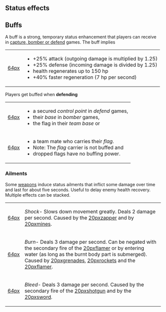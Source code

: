 ==Status effects==
==Buffs==
A buff is a strong, temporary status enhancement that players can receive in [[Modes_and_Mutators_in_SVN|capture, bomber or defend]] games. The buff implies
{|
|[[file:buff.png|64px]]
|
* +25% attack (outgoing damage is multiplied by 1.25)
* +25% defense (incoming damage is divided by 1.25)
* health regenerates up to 150 hp
* +40% faster regeneration (7 hp per second)
|}
Players get buffed when '''defending'''
{|
|[[file:point.png|64px]]
|
*a secured ''control point'' in ''defend'' games,
*their ''base'' in ''bomber'' games,
*the flag in their ''team base'' or
|-
|[[file:flag.png|64px]]
|
* a team mate who carries their ''flag''.
* Note: The ''flag'' carrier is not buffed and
* dropped flags have no buffing power.
|}
===Ailments===
Some [[Weapons_in_SVN|weapons]] induce status ailments that inflict some damage over time and last for about five seconds. Useful to delay enemy health recovery. Multiple effects can be stacked. 
{|
|[[file:shock.png|64px]]
|''Shock''- Slows down movement greatly. Deals 2 damage per second. Caused by the [[file:zappercol.png|20px]]zapper and by [[file:minecol.png|20px]]mines.
|-
|[[file:burn.png|64px]] 
|''Burn''- Deals 3 damage per second. Can be negated with the secondary fire of the [[file:flamercol.png|20px]]flamer or by entering water (as long as the burnt body part is submerged). Caused by [[file:grenadecol.png|20px]]grenades, [[file:rocketcol.png|20px]]rockets and the [[file:flamercol.png|20px]]flamer.
|-
|[[file:bleed.png|64px]]
|''Bleed''- Deals 3 damage per second. Caused by the secondary fire of the [[file:shotguncol.png|20px]]shotgun and by the [[file:swordcol.png|20px]]sword.
|}